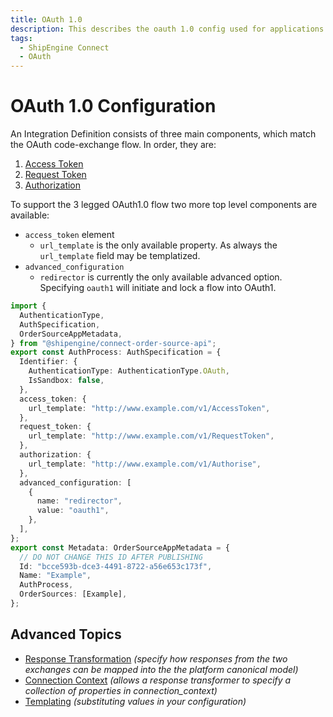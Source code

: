 ```yaml
---
title: OAuth 1.0
description: This describes the oauth 1.0 config used for applications
tags:
  - ShipEngine Connect
  - OAuth
---
```


# OAuth 1.0 Configuration
An Integration Definition consists of three main components, which match the
OAuth code-exchange flow. In order, they are:

1. [Access Token]()
1. [Request Token](./flow/request-token.mdx)
1. [Authorization](./flow/authorization.mdx)


To support the 3 legged OAuth1.0 flow two more top level components are available:

- `access_token` element
  - `url_template` is the only available property. As always the `url_template` field may be templatized.
- `advanced_configuration`
  - `redirector` is currently the only available advanced option. Specifying `oauth1` will initiate and lock a flow into OAuth1.

```typescript
import {
  AuthenticationType,
  AuthSpecification,
  OrderSourceAppMetadata,
} from "@shipengine/connect-order-source-api";
export const AuthProcess: AuthSpecification = {
  Identifier: {
    AuthenticationType: AuthenticationType.OAuth,
    IsSandbox: false,
  },
  access_token: {
    url_template: "http://www.example.com/v1/AccessToken",
  },
  request_token: {
    url_template: "http://www.example.com/v1/RequestToken",
  },
  authorization: {
    url_template: "http://www.example.com/v1/Authorise",
  },
  advanced_configuration: [
    {
      name: "redirector",
      value: "oauth1",
    },
  ],
};
export const Metadata: OrderSourceAppMetadata = {
  // DO NOT CHANGE THIS ID AFTER PUBLISHING
  Id: "bcce593b-dce3-4491-8722-a56e653c173f",
  Name: "Example",
  AuthProcess,
  OrderSources: [Example],
};
```
## Advanced Topics
- [Response Transformation](./advanced/response-transformation.mdx) *(specify how responses from the two exchanges can be mapped into the the platform canonical model)*
- [Connection Context](./advanced/connection-context.mdx) *(allows a response transformer to specify a collection of properties in connection_context)*
- [Templating](./templating/index.mdx) *(substituting values in your configuration)*



<Pager
  prev="./index.mdx" prevTitle="OAuth Configuration"
/>
